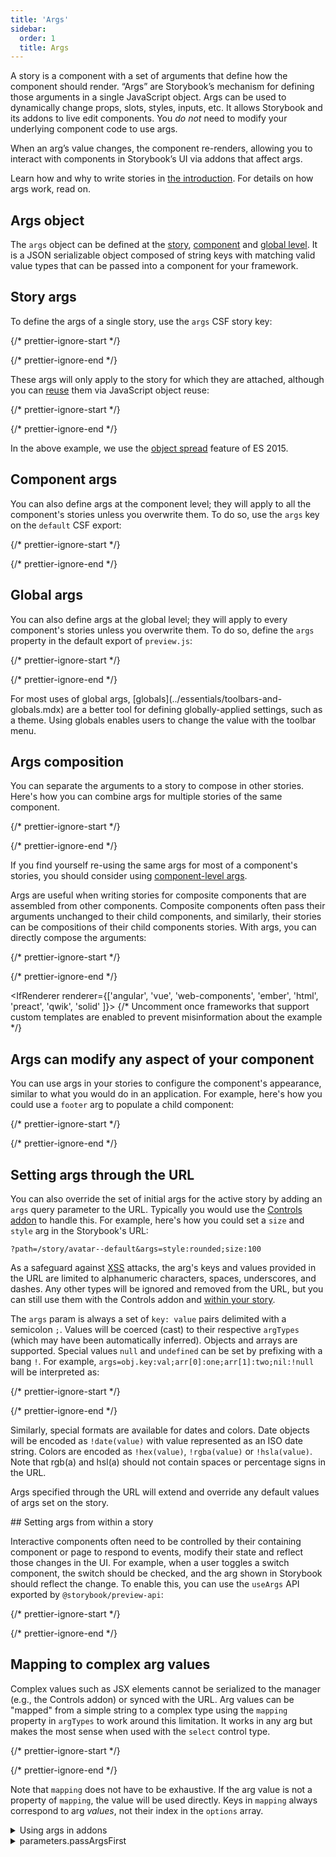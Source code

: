 ```yaml
---
title: 'Args'
sidebar:
  order: 1
  title: Args
---
```


<YouTubeCallout id="0gOfS6K0x0E" title="Build better UIs with Storybook Args" />

A story is a component with a set of arguments that define how the component should render. “Args” are Storybook’s mechanism for defining those arguments in a single JavaScript object. Args can be used to dynamically change props, slots, styles, inputs, etc. It allows Storybook and its addons to live edit components. You *do not* need to modify your underlying component code to use args.

When an arg’s value changes, the component re-renders, allowing you to interact with components in Storybook’s UI via addons that affect args.

Learn how and why to write stories in [the introduction](./index.mdx#using-args). For details on how args work, read on.

## Args object

The `args` object can be defined at the [story](#story-args), [component](#component-args) and [global level](#global-args). It is a JSON serializable object composed of string keys with matching valid value types that can be passed into a component for your framework.

## Story args

To define the args of a single story, use the `args` CSF story key:

{/* prettier-ignore-start */}

<CodeSnippets path="button-story-with-args.md" usesCsf3 csf2Path="writing-stories/args#snippet-button-story-with-args" />

{/* prettier-ignore-end */}

These args will only apply to the story for which they are attached, although you can [reuse](./build-pages-with-storybook.mdx#args-composition-for-presentational-screens) them via JavaScript object reuse:

{/* prettier-ignore-start */}

<CodeSnippets path="button-story-primary-long-name.md" usesCsf3 csf2Path="writing-stories/args#snippet-button-story-primary-long-name" />

{/* prettier-ignore-end */}

In the above example, we use the [object spread](https://developer.mozilla.org/en-US/docs/Web/JavaScript/Reference/Operators/Spread_syntax) feature of ES 2015.

## Component args

You can also define args at the component level; they will apply to all the component's stories unless you overwrite them. To do so, use the `args` key on the `default` CSF export:

{/* prettier-ignore-start */}

<CodeSnippets path="button-story-component-args-primary.md" usesCsf3 csf2Path="writing-stories/args#snippet-button-story-component-args-primary" />

{/* prettier-ignore-end */}

## Global args

You can also define args at the global level; they will apply to every component's stories unless you overwrite them. To do so, define the `args` property in the default export of `preview.js`:

{/* prettier-ignore-start */}

<CodeSnippets path="args-in-preview.md" />

{/* prettier-ignore-end */}

<Callout variant="info" icon="💡">
  For most uses of global args, [globals](../essentials/toolbars-and-globals.mdx) are a better tool for defining globally-applied settings, such as a theme. Using globals enables users to change the value with the toolbar menu.
</Callout>

## Args composition

You can separate the arguments to a story to compose in other stories. Here's how you can combine args for multiple stories of the same component.

{/* prettier-ignore-start */}

<CodeSnippets path="button-story-primary-composition.md" usesCsf3 csf2Path="writing-stories/args#snippet-button-story-primary-composition" />

{/* prettier-ignore-end */}

<Callout variant="info" icon="💡">

  If you find yourself re-using the same args for most of a component's stories, you should consider using [component-level args](#component-args).
  
</Callout>

Args are useful when writing stories for composite components that are assembled from other components. Composite components often pass their arguments unchanged to their child components, and similarly, their stories can be compositions of their child components stories. With args, you can directly compose the arguments:

{/* prettier-ignore-start */}

<CodeSnippets path="page-story.md" usesCsf3 csf2Path="writing-stories/args#snippet-page-story" />

{/* prettier-ignore-end */}

<IfRenderer renderer={['angular', 'vue', 'web-components', 'ember', 'html', 'preact', 'qwik', 'solid' ]}>
  {/* Uncomment once frameworks that support custom templates are enabled to prevent misinformation about the example */}

  ## Args can modify any aspect of your component

  You can use args in your stories to configure the component's appearance, similar to what you would do in an application. For example, here's how you could use a `footer` arg to populate a child component:

  {/* prettier-ignore-start */}

  <CodeSnippets path="page-story-slots.md" usesCsf3 csf2Path="writing-stories/args#snippet-page-story-slots" />

  {/* prettier-ignore-end */}
</IfRenderer>

## Setting args through the URL

You can also override the set of initial args for the active story by adding an `args` query parameter to the URL. Typically you would use the [Controls addon](../essentials/controls.mdx) to handle this. For example, here's how you could set a `size` and `style` arg in the Storybook's URL:

```
?path=/story/avatar--default&args=style:rounded;size:100
```

As a safeguard against [XSS](https://owasp.org/www-community/attacks/xss/) attacks, the arg's keys and values provided in the URL are limited to alphanumeric characters, spaces, underscores, and dashes. Any other types will be ignored and removed from the URL, but you can still use them with the Controls addon and [within your story](#mapping-to-complex-arg-values).

The `args` param is always a set of `key: value` pairs delimited with a semicolon `;`. Values will be coerced (cast) to their respective `argTypes` (which may have been automatically inferred). Objects and arrays are supported. Special values `null` and `undefined` can be set by prefixing with a bang `!`. For example, `args=obj.key:val;arr[0]:one;arr[1]:two;nil:!null` will be interpreted as:

{/* prettier-ignore-start */}

<CodeSnippets path="storybook-args-url-params-converted.md" />

{/* prettier-ignore-end */}

Similarly, special formats are available for dates and colors. Date objects will be encoded as `!date(value)` with value represented as an ISO date string. Colors are encoded as `!hex(value)`, `!rgba(value)` or `!hsla(value)`. Note that rgb(a) and hsl(a) should not contain spaces or percentage signs in the URL.

Args specified through the URL will extend and override any default values of args set on the story.

<IfRenderer renderer="react">
  ## Setting args from within a story

  Interactive components often need to be controlled by their containing component or page to respond to events, modify their state and reflect those changes in the UI. For example, when a user toggles a switch component, the switch should be checked, and the arg shown in Storybook should reflect the change. To enable this, you can use the `useArgs` API exported by `@storybook/preview-api`:

  {/* prettier-ignore-start */}

  <CodeSnippets path="page-story-args-within-story.md" />

  {/* prettier-ignore-end */}
</IfRenderer>

## Mapping to complex arg values

Complex values such as JSX elements cannot be serialized to the manager (e.g., the Controls addon) or synced with the URL. Arg values can be "mapped" from a simple string to a complex type using the `mapping` property in `argTypes` to work around this limitation. It works in any arg but makes the most sense when used with the `select` control type.

{/* prettier-ignore-start */}

<CodeSnippets path="arg-types-mapping.md" />

{/* prettier-ignore-end */}

Note that `mapping` does not have to be exhaustive. If the arg value is not a property of `mapping`, the value will be used directly. Keys in `mapping` always correspond to arg *values*, not their index in the `options` array.

<details>
  <summary>Using args in addons</summary>

  If you are [writing an addon](../addons/writing-addons.mdx) that wants to read or update args, use the `useArgs` hook exported by `@storybook/manager-api`:

  {/* prettier-ignore-start */}

  <CodeSnippets path="args-usage-with-addons.md" />

  {/* prettier-ignore-end */}
</details>

<details>
  <summary>parameters.passArgsFirst</summary>

  In Storybook 6+, we pass the args as the first argument to the story function. The second argument is the “context”, which includes story parameters, globals, argTypes, and other information.

  In Storybook 5 and before we passed the context as the first argument. If you’d like to revert to that functionality set the `parameters.passArgsFirst` parameter in [`.storybook/preview.js`](../configure/index.mdx#configure-story-rendering):

  {/* prettier-ignore-start */}

  <CodeSnippets path="storybook-preview-parameters-old-format.md" />

  {/* prettier-ignore-end */}

  <Callout variant="info" icon="💡">
    Note that `args` is still available as a key in the context.
  </Callout>
</details>
